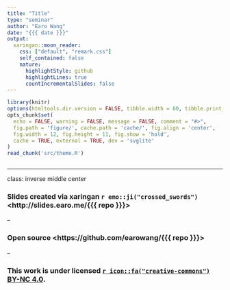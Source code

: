 ```yaml
---
title: "Title"
type: "seminar"
author: "Earo Wang"
date: "{{{ date }}}"
output:
  xaringan::moon_reader:
    css: ["default", "remark.css"]
    self_contained: false
    nature:
      highlightStyle: github
      highlightLines: true
      countIncrementalSlides: false
---
```


```r
library(knitr)
options(htmltools.dir.version = FALSE, tibble.width = 60, tibble.print_min = 6)
opts_chunk$set(
  echo = FALSE, warning = FALSE, message = FALSE, comment = "#>",
  fig.path = 'figure/', cache.path = 'cache/', fig.align = 'center', 
  fig.width = 12, fig.height = 11, fig.show = 'hold', 
  cache = TRUE, external = TRUE, dev = 'svglite'
)
read_chunk('src/theme.R')
```

```r
```

---

class: inverse middle center

### Slides created via xaringan `r emo::ji("crossed_swords")` <http://slides.earo.me/{{{ repo }}}>

--

### Open source <https://github.com/earowang/{{{ repo }}}>

--

### This work is under licensed [`r icon::fa("creative-commons")` BY-NC 4.0](https://creativecommons.org/licenses/by-nc/4.0/).
